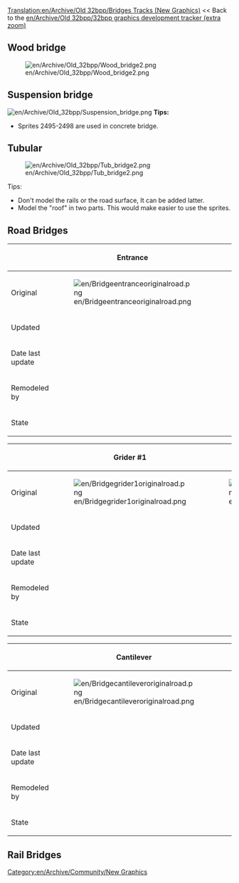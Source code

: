 [[Translation:en/Archive/Old 32bpp/Bridges Tracks (New Graphics)]]
<< Back to the [[en/Archive/Old 32bpp/32bpp graphics development tracker (extra zoom)]]

==Wood bridge==
[[File:en/Archive/Old 32bpp/Wood bridge2.png]]

==Suspension bridge==
[[File:en/Archive/Old 32bpp/Suspension bridge.png]]
'''Tips:'''
*Sprites 2495-2498 are used in concrete bridge.

==Tubular==
[[File:en/Archive/Old 32bpp/Tub bridge2.png]]

Tips:
*Don't model the rails or the road surface, It can be added latter.
*Model the "roof" in two parts. This would make easier to use the sprites.




<!--old content of page-->

== Road Bridges ==
{| border=1 style="background:#e7ebff;"
!
! Entrance
! Wooden
! Concrete
|-
!Original
|[[File:en/Bridgeentranceoriginalroad.png]]
|[[File:en/Bridgewoodenoriginalroad.png]]
|[[File:en/Bridgeconcreteoriginalroad.png]]
|-
!Updated
|
|
|
|-
!Date last update
|
|
|
|-
!Remodeled by
|
|
|
|-
!State
{{en/Archive/Old 32bpp/Unclaimed}}
{{en/Archive/Old 32bpp/Unclaimed}}
{{en/Archive/Old 32bpp/Unclaimed}}
|}

{| border=1 style="background:#e7ebff;"
!
! Grider #1
! Grider #2
! Suspension
|-
!Original
|[[File:en/Bridgegrider1originalroad.png]]
|[[File:en/Bridgegrider2originalroad.png]]
|[[File:en/Bridgesuspensionoriginalroad.png]]
|-
!Updated
|
|
|
|-
!Date last update
|
|
|
|-
!Remodeled by
|
|
|
|-
!State
{{en/Archive/Old 32bpp/Unclaimed}}
{{en/Archive/Old 32bpp/Unclaimed}}
{{en/Archive/Old 32bpp/Unclaimed}}
|}

{| border=1 style="background:#e7ebff;"
!
! Cantilever
! Tubular
|-
!Original
|[[File:en/Bridgecantileveroriginalroad.png]]
|[[File:en/Bridgetubularoriginalroad.png]]
|-
!Updated
|
|
|-
!Date last update
|
|
|-
!Remodeled by
|
|
|-
!State
{{en/Archive/Old 32bpp/Unclaimed}}
{{en/Archive/Old 32bpp/Unclaimed}}
|}

== Rail Bridges ==

[[Category:en/Archive/Community/New Graphics]]